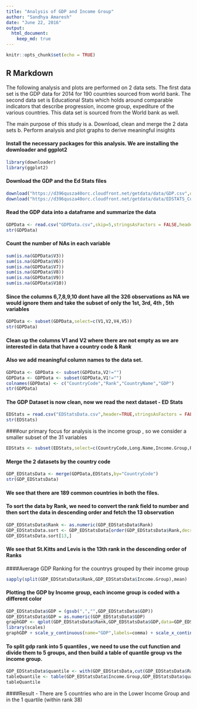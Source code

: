 ```yaml
---
title: "Analysis of GDP and Income Group"
author: "Sandhya Amaresh"
date: "June 22, 2016"
output: 
  html_document:
    keep_md: true
---
```


```r
knitr::opts_chunk$set(echo = TRUE)
```

## R Markdown

The following analysis and plots are performed on 2 data sets. The first data set is the GDP data for 2014 for 190 countries sourced from world bank. The second data set is Educational Stats which holds around comparable indicators that describe progression, income group, expediture of the various countries. This data set is sourced from the World bank as well. 

The main purpose of this study is 
a. Download, clean and merge the 2 data sets
b. Perform analysis and plot graphs to derive meaningful insights


#### Install the necessary packages for this analysis. We are installing the downloader and ggplot2
```r
library(downloader)
library(ggplot2)
```

#### Download the GDP and the Ed Stats files
```r
download("https://d396qusza40orc.cloudfront.net/getdata/data/GDP.csv",destfile="GDPData.csv")
download("https://d396qusza40orc.cloudfront.net/getdata/data/EDSTATS_Country.csv",destfile="EDStatsData.csv")
```
#### Read the GDP data into a dataframe and summarize the data 
```r
GDPData <- read.csv("GDPData.csv",skip=5,stringsAsFactors = FALSE,header=FALSE)
str(GDPData)
```


#### Count the number of NAs in each variable
```r
sum(is.na(GDPData$V3))
sum(is.na(GDPData$V6))
sum(is.na(GDPData$V7))
sum(is.na(GDPData$V8))
sum(is.na(GDPData$V9))
sum(is.na(GDPData$V10))
```

#### Since the columns 6,7,8,9,10 dont have all the 326 observations as NA we would ignore them and take the subset of only the 1st, 3rd, 4th , 5th variables 
```r
GDPData <- subset(GDPData,select=c(V1,V2,V4,V5))
str(GDPData)
```

#### Clean up the columns V1 and V2 where there are not empty as we are interested in data that have a country code & Rank
#### Also we add meaningful column names to the data set.
```r
GDPData <- GDPData <- subset(GDPData,V2!="")
GDPData <- GDPData <- subset(GDPData,V1!="")
colnames(GDPData) <- c("CountryCode","Rank","CountryName","GDP")
str(GDPData)
```
#### The GDP Dataset is now clean, now we read the next dataset - ED Stats
```r
EDStats = read.csv("EDStatsData.csv",header=TRUE,stringsAsFactors = FALSE)
str(EDStats)
```

####our primary focus for analysis is the income group , so we consider a smaller subset of the 31 variables
```r
EDStats <- subset(EDStats,select=c(CountryCode,Long.Name,Income.Group,Region,Lending.category,Other.groups,Currency.Unit,Table.Name))
```

#### Merge the 2 datasets by the country code
```r
GDP_EDStatsData <- merge(GDPData,EDStats,by="CountryCode")
str(GDP_EDStatsData)
```

#### We see that there are 189 common countries in both the files.
#### To sort the data by Rank, we need to convert the rank field to number and then sort the data in descending order and fetch the 13 observation
```r
GDP_EDStatsData$Rank <- as.numeric(GDP_EDStatsData$Rank)
GDP_EDStatsData.sort <- GDP_EDStatsData[order(GDP_EDStatsData$Rank,decreasing = TRUE),]
GDP_EDStatsData.sort[13,]
```
#### We see that St.Kitts and Levis is the 13th rank in the descending order of Ranks


####Average GDP Ranking for the countrys grouped by their income group
```r
sapply(split(GDP_EDStatsData$Rank,GDP_EDStatsData$Income.Group),mean)
```


#### Plotting the GDP by Income group, each income group is coded with a different color
```r
GDP_EDStatsData$GDP = (gsub(",","",GDP_EDStatsData$GDP))
GDP_EDStatsData$GDP = as.numeric(GDP_EDStatsData$GDP)
graphGDP <- qplot(GDP_EDStatsData$Rank,GDP_EDStatsData$GDP,data=GDP_EDStatsData,color=GDP_EDStatsData$Income.Group)
library(scales)
graphGDP + scale_y_continuous(name="GDP",labels=comma) + scale_x_continuous(name="Rank")
```

#### To split gdp rank into 5 quantiles , we need to use the cut function and divide them to 5 groups, and then build a table of quantile group vs the income group. 
```r
GDP_EDStatsData$quantile <- with(GDP_EDStatsData,cut(GDP_EDStatsData$Rank,breaks=quantile(GDP_EDStatsData$Rank,probs=seq(0,1,by=0.2),na.rm=TRUE),include.lowest=TRUE))
tableQuantile <- table(GDP_EDStatsData$Income.Group,GDP_EDStatsData$quantile)
tableQuantile
```
####Result - There are 5 countries who are in the Lower Income Group and in the 1 quartile (within rank 38)
